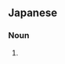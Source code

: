 {{also|狂瀾怒涛}}
==Japanese==
{{ja-kanjitab}}

===Noun===
{{ja-noun|きょうらんどとう}}

# {{alternative form of|狂瀾怒涛|lang=ja}}